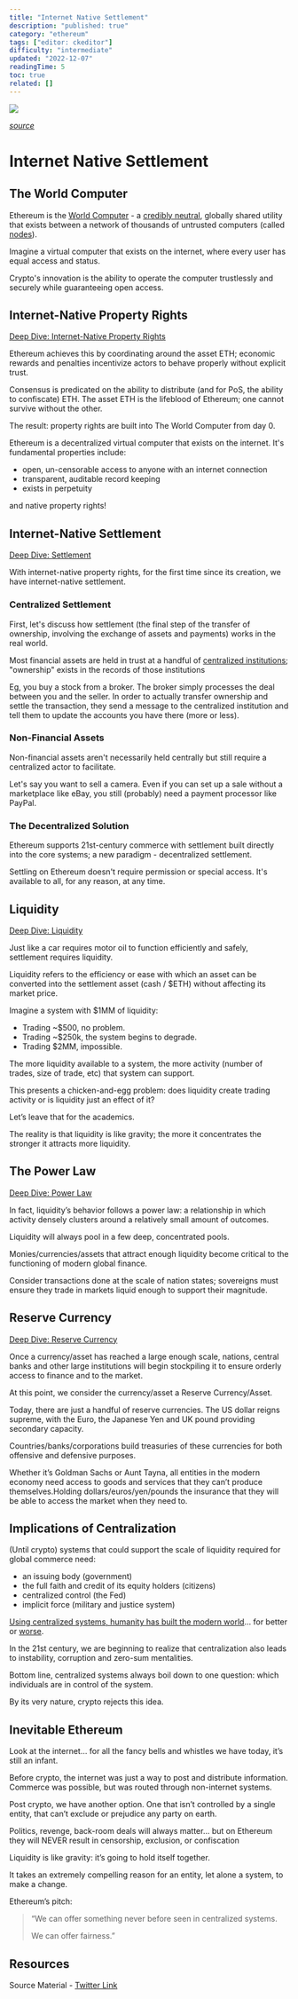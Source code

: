 ```yaml
---
title: "Internet Native Settlement"
description: "published: true"
category: "ethereum"
tags: ["editor: ckeditor"]
difficulty: "intermediate"
updated: "2022-12-07"
readingTime: 5
toc: true
related: []
---
```


![](/images/internet-settlement-banner.jpeg)

[*source*](https://thecrmteam.com/what-is-the-future-scope-of-digital-transformation/)

# Internet Native Settlement

## The World Computer

Ethereum is the [World Computer](/ethereum/world-computer) - a [credibly neutral](/concepts/credible-neutrality), globally shared utility that exists between a network of thousands of untrusted computers (called [nodes](/ethereum/node)). 

Imagine a virtual computer that exists on the internet, where every user has equal access and status.

Crypto's innovation is the ability to operate the computer trustlessly and securely while guaranteeing open access. 

## Internet-Native Property Rights

[Deep Dive: Internet-Native Property Rights](/ethereum/property-rights)

Ethereum achieves this by coordinating around the asset ETH; economic rewards and penalties incentivize actors to behave properly without explicit trust.

Consensus is predicated on the ability to distribute (and for PoS, the ability to confiscate) ETH. The asset ETH is the lifeblood of Ethereum; one cannot survive without the other.

The result: property rights are built into The World Computer from day 0.

Ethereum is a decentralized virtual computer that exists on the internet. It's fundamental properties include:

*   open, un-censorable access to anyone with an internet connection
*   transparent, auditable record keeping
*   exists in perpetuity

and native property rights!

## Internet-Native Settlement

[Deep Dive: Settlement](/concepts/settlement)

With internet-native property rights, for the first time since its creation, we have internet-native settlement.

### Centralized Settlement

First, let's discuss how settlement (the final step of the transfer of ownership, involving the exchange of assets and payments) works in the real world.

Most financial assets are held in trust at a handful of [centralized institutions](https://en.wikipedia.org/wiki/Depository_Trust_%26_Clearing_Corporation); "ownership" exists in the records of those institutions 

Eg, you buy a stock from a broker. The broker simply processes the deal between you and the seller. In order to actually transfer ownership and settle the transaction, they send a message to the centralized institution and tell them to update the accounts you have there (more or less).

### Non-Financial Assets

Non-financial assets aren't necessarily held centrally but still require a centralized actor to facilitate. 

Let's say you want to sell a camera. Even if you can set up a sale without a marketplace like eBay, you still (probably) need a payment processor like PayPal.

### The Decentralized Solution

Ethereum supports 21st-century commerce with settlement built directly into the core systems; a new paradigm - decentralized settlement. 

Settling on Ethereum doesn't require permission or special access. It's available to all, for any reason, at any time.

## Liquidity

[Deep Dive: Liquidity](/concepts/liquidity)

Just like a car requires motor oil to function efficiently and safely, settlement requires liquidity.

Liquidity refers to the efficiency or ease with which an asset can be converted into the settlement asset (cash / $ETH) without affecting its market price.

Imagine a system with $1MM of liquidity: 

*   Trading ~$500, no problem. 
*   Trading ~$250k, the system begins to degrade. 
*   Trading $2MM, impossible. 

The more liquidity available to a system, the more activity (number of trades, size of trade, etc) that system can support.

This presents a chicken-and-egg problem: does liquidity create trading activity or is liquidity just an effect of it? 

Let’s leave that for the academics. 

The reality is that liquidity is like gravity; the more it concentrates the stronger it attracts more liquidity.

## The Power Law

[Deep Dive: Power Law](/concepts/power-law)

In fact, liquidity’s behavior follows a power law: a relationship in which activity densely clusters around a relatively small amount of outcomes. 

Liquidity will always pool in a few deep, concentrated pools.

Monies/currencies/assets that attract enough liquidity become critical to the functioning of modern global finance. 

Consider transactions done at the scale of nation states; sovereigns must ensure they trade in markets liquid enough to support their magnitude.

## Reserve Currency

[Deep Dive: Reserve Currency](/concepts/reserve-currency)

Once a currency/asset has reached a large enough scale, nations, central banks and other large institutions will begin stockpiling it to ensure orderly access to finance and to the market. 

At this point, we consider the currency/asset a Reserve Currency/Asset.

Today, there are just a handful of reserve currencies. The US dollar reigns supreme, with the Euro, the Japanese Yen and UK pound providing secondary capacity. 

Countries/banks/corporations build treasuries of these currencies for both offensive and defensive purposes.

Whether it’s Goldman Sachs or Aunt Tayna, all entities in the modern economy need access to goods and services that they can’t produce themselves.Holding dollars/euros/yen/pounds the insurance that they will be able to access the market when they need to.

## Implications of Centralization

(Until crypto) systems that could support the scale of liquidity required for global commerce need: 

*   an issuing body (government) 
*   the full faith and credit of its equity holders (citizens) 
*   centralized control (the Fed) 
*   implicit force (military and justice system)

[Using centralized systems, humanity has built the modern world](/background/history-finance)… for better or [worse](/background/gfc). 

In the 21st century, we are beginning to realize that centralization also leads to instability, corruption and zero-sum mentalities.

Bottom line, centralized systems always boil down to one question: which individuals are in control of the system. 

By its very nature, crypto rejects this idea.

## Inevitable Ethereum

Look at the internet… for all the fancy bells and whistles we have today, it’s still an infant. 

Before crypto, the internet was just a way to post and distribute information. Commerce was possible, but was routed through non-internet systems.

Post crypto, we have another option. One that isn’t controlled by a single entity, that can’t exclude or prejudice any party on earth.

Politics, revenge, back-room deals will always matter… but on Ethereum they will NEVER result in censorship, exclusion, or confiscation

Liquidity is like gravity: it’s going to hold itself together. 

It takes an extremely compelling reason for an entity, let alone a system, to make a change.

Ethereum’s pitch: 

> “We can offer something never before seen in centralized systems.
> 
> We can offer fairness.”

## Resources

Source Material - [Twitter Link](https://twitter.com/logarithmicrex/status/1564316505650524160)

